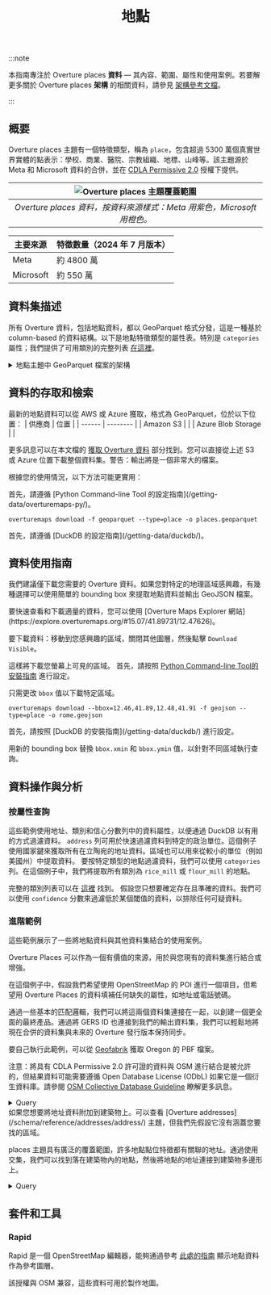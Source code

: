 ﻿---
title: 地點
---

:::note

本指南專注於 Overture places **資料** &mdash; 其內容、範圍、屬性和使用案例。若要解更多關於 Overture places **架構** 的相關資料，請參見 [架構參考文檔](/schema/reference/places/place)。

:::

## 概要

Overture places 主題有一個特徵類型，稱為 `place`，包含超過 5300 萬個真實世界實體的點表示：學校、商業、醫院、宗教組織、地標、山峰等。該主題源於 Meta 和 Microsoft 資料的合併，並在 [CDLA Permissive 2.0](https://cdla.dev/permissive-2-0/) 授權下提供。

| ![Overture places 主題覆蓋範圍](/img/places/places-coverage.png) | 
|:--:| 
| *Overture places 資料，按資料來源樣式：Meta 用紫色，Microsoft 用橙色。* | 

| 主要來源 |  特徵數量（2024 年 7 月版本） |
| -------------------------- | --------------------- |
| Meta | 約 4800 萬 |
| Microsoft | 約 550 萬 |



## 資料集描述

所有 Overture 資料，包括地點資料，都以 GeoParquet 格式分發，這是一種基於 column-based 的資料結構。以下是地點特徵類型的屬性表。特別是 `categories` 屬性；我們提供了可用類別的完整列表 [在這裡](https://github.com/OvertureMaps/schema/blob/main/task-force-docs/places/overture_categories.csv)。

<details>
    <summary>地點主題中 GeoParquet 檔案的架構</summary>
<div>
<Tabs>
<TabItem value="places" label="places" default>
| 欄位 | 類型 | 描述 |
|---|---|---|
| id | VARCHAR | 特徵 ID。如果該特徵代表的是 GERS（全球實體參考系統）的一部分，則此 ID 可能與 GERS 關聯。 |
| geometry | BLOB | 地點位置的點表示。地點的幾何形狀必須是 GeoJSON schema 定義的點。 |
| bbox | STRUCT | 由兩個經度和兩個緯度定義的區域：緯度為 -90.0 到 90.0 之間的十進制數；經度為 -180.0 到 180.0 之間的十進制數。 |
| version | INTEGER | 特徵的版本號，在每次 Overture 版本更新中，當該特徵的幾何形狀或屬性發生變化時，版本號會遞增。 |
| sources | STRUCT | 給定特徵屬性的源訊息數組，每個條目都是一個源對象，列出了 JSON 指標符號表示的屬性和該特定值來源的資料集。所有特徵必須有一個根級別的源，這是默認源，如果未指定特定屬性的源，則使用此默認源。 |
| names | STRUCT | 定義特徵名稱的屬性。 |
| categories | STRUCT | 地點的類別。完整列表可在 GitHub 上找到：https://github.com/OvertureMaps/schema/blob/main/task-force-docs/places/overture_categories.csv |
| confidence | DOUBLE | 地點存在的信心程度。數值範圍是 0 到 1 之間。0 表示我們確定該地點不存在（或不再存在）。1 表示我們確定該地點存在。如果沒有任何值，代表我們還沒有任何可信的訊息。 |
| websites | VARCHAR[] | 地點的網站。 |
| socials | VARCHAR[] | 地點的社交媒體 URL。 |
| emails | VARCHAR[] | 地點的電子郵件地址。 |
| phones | VARCHAR[] | 地點的電話號碼。 |
| brand | STRUCT | 地點的品牌。擁有多個品牌的位置被建模為多個獨立的地點，每個地點都有自己的品牌。 |
| addresses | STRUCT | 地點的地址。 |
</TabItem>
</Tabs>
</div>
</details>


## 資料的存取和檢索

最新的地點資料可以從 AWS 或 Azure 獲取，格式為 GeoParquet，位於以下位置：
| 供應商 | 位置 |
| ------ | -------- |
| Amazon S3 | <QueryBuilder query="s3://overturemaps-us-west-2/release/__OVERTURE_RELEASE/theme=places/type=place/" language="text"></QueryBuilder> |
| Azure Blob Storage | <QueryBuilder query="https://overturemapswestus2.blob.core.windows.net/release/__OVERTURE_RELEASE/theme=places/type=place/" language="text"></QueryBuilder> |

更多訊息可以在本文檔的 [獲取 Overture 資料](https://docs.overturemaps.org/getting-data/) 部分找到。您可以直接從上述 S3 或 Azure 位置下載整個資料集。警告：輸出將是一個非常大的檔案。

根據您的使用情況，以下方法可能更實用：

<Tabs>
<TabItem value="Python Command-line Tool" label="Python Command-line Tool" default>
首先，請遵循 [Python Command-line Tool 的設定指南](/getting-data/overturemaps-py/)。

```
overturemaps download -f geoparquet --type=place -o places.geoparquet
``` 
</TabItem>
<TabItem value="DuckDB" label="DuckDB" default>
首先，請遵循 [DuckDB 的設定指南](/getting-data/duckdb/)。

<QueryBuilder query={PlacesQuery}></QueryBuilder>
</TabItem>
</Tabs>

## 資料使用指南

我們建議僅下載您需要的 Overture 資料。如果您對特定的地理區域感興趣，有幾種選擇可以使用簡單的 bounding box 來提取地點資料並輸出 GeoJSON 檔案。

<Tabs>
<TabItem value="Overture Maps Explorer" label="Overture Maps Explorer" default>
要快速查看和下載適量的資料，您可以使用 [Overture Maps Explorer 網站](https://explore.overturemaps.org/#15.07/41.89731/12.47626)。

要下載資料：移動到您感興趣的區域，關閉其他圖層，然後點擊 `Download Visible`。

這樣將下載您螢幕上可見的區域。
</TabItem>
<TabItem value="Python Command-line Tool" label="Python Command-line Tool" default>
首先，請按照 [Python Command-line Tool的安裝指南](/getting-data/overturemaps-py/) 進行設定。

只需更改 `bbox` 值以下載特定區域。
```
overturemaps download --bbox=12.46,41.89,12.48,41.91 -f geojson --type=place -o rome.geojson
``` 
</TabItem>
<TabItem value="DuckDB" label="DuckDB" default>
首先，請按照 [DuckDB 的安裝指南](/getting-data/duckdb/) 進行設定。

用新的 bounding box 替換 `bbox.xmin` 和 `bbox.ymin` 值，以針對不同區域執行查詢。
<QueryBuilder query={RomeQuery}></QueryBuilder>
</TabItem>
</Tabs>

## 資料操作與分析

### 按屬性查詢

這些範例使用地址、類別和信心分數列中的資料屬性，以便通過 DuckDB 以有用的方式過濾資料。
<Tabs>
<TabItem value="Query by address" label="按地址查詢" default>
`address` 列可用於快速過濾資料到特定的政治單位。這個例子使用國家鍵來獲取所有在立陶宛的地址資料。區域也可以用來從較小的單位（例如美國州）中提取資料。
<QueryBuilder query={LithuaniaQuery}></QueryBuilder>
</TabItem>
<TabItem value="Query by category" label="按類別查詢" default>
要按特定類型的地點過濾資料，我們可以使用 `categories` 列。在這個例子中，我們將提取所有類別為 `rice_mill` 或 `flour_mill` 的地點。

完整的類別列表可以在 [這裡](https://github.com/OvertureMaps/schema/blob/main/task-force-docs/places/overture_categories.csv) 找到。
<QueryBuilder query={MillQuery}></QueryBuilder>
</TabItem>
<TabItem value="Query by confidence score" label="Query by confidence score" default>
假設您只想要確定存在且準確的資料。我們可以使用 `confidence` 分數來過濾低於某個閾值的資料，以排除任何可疑資料。
<QueryBuilder query={ConfidenceQuery}></QueryBuilder>
</TabItem>
</Tabs>

### 進階範例

這些範例展示了一些將地點資料與其他資料集結合的使用案例。

<Tabs>
<TabItem value="Conflate with OpenStreetMap" label="與 OpenStreetMap 結合" default>
Overture Places 可以作為一個有價值的來源，用於與您現有的資料集進行結合或增強。

在這個例子中，假設我們希望使用 OpenStreetMap 的 POI 進行一個項目，但希望用 Overture Places 的資料填補任何缺失的屬性，如地址或電話號碼。

通過一些基本的匹配邏輯，我們可以將這兩個資料集連接在一起，以創建一個更全面的最終產品。通過將 GERS ID 也連接到我們的輸出資料集，我們可以輕鬆地將現在合併的資料集與未來的 Overture 發行版本保持同步。

要自己執行此範例，可以從 [Geofabrik](https://download.geofabrik.de/north-america/us/oregon.html) 獲取 Oregon 的 PBF 檔案。

注意：將具有 CDLA Permissive 2.0 許可證的資料與 OSM 進行結合是被允許的，但結果資料可能需要遵循 Open Database License (ODbL) 如果它是一個衍生資料庫。請參閱 [OSM Collective Database Guideline](https://osmfoundation.org/wiki/Licence/Community_Guidelines/Collective_Database_Guideline_Guideline) 瞭解更多訊息。
<details>
    <summary>Query</summary>
<div>
<QueryBuilder query={ConflateOSMQuery}></QueryBuilder>
</div>
</details>
</TabItem>
<TabItem value="Find building addresses" label="Find building addresses" default>
如果您想要將地址資料附加到建築物上。可以查看 [Overture addresses](/schema/reference/addresses/address/) 主題，但我們先假設它沒有涵蓋您要找的區域。

places 主題具有廣泛的覆蓋範圍，許多地點點位特徵都有關聯的地址。通過使用交集，我們可以找到落在建築物內的地點，然後將地點的地址連接到建築物多邊形上。
<details>
    <summary>Query</summary>
<div>
<QueryBuilder query={PlacesInBuildingsQuery}></QueryBuilder>
</div>
</details>
</TabItem>
</Tabs>

## 套件和工具

### Rapid
Rapid 是一個 OpenStreetMap 編輯器，能夠通過參考 [此處的指南](/examples/rapid-id/) 顯示地點資料作為參考圖層。

該授權與 OSM 兼容，這些資料可用於製作地圖。